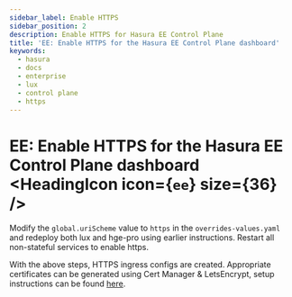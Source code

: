 ```yaml
---
sidebar_label: Enable HTTPS
sidebar_position: 2
description: Enable HTTPS for Hasura EE Control Plane
title: 'EE: Enable HTTPS for the Hasura EE Control Plane dashboard'
keywords:
  - hasura
  - docs
  - enterprise
  - lux
  - control plane
  - https
---
```



# EE: Enable HTTPS for the Hasura EE Control Plane dashboard <HeadingIcon icon={`ee`} size={36} />

Modify the `global.uriScheme` value to `https` in the `overrides-values.yaml` and redeploy both lux and hge-pro using
earlier instructions. Restart all non-stateful services to enable https.

With the above steps, HTTPS ingress configs are created. Appropriate certificates can be generated using Cert Manager &
LetsEncrypt, setup instructions can be found [here](https://cert-manager.io/docs/installation/kubernetes/).
